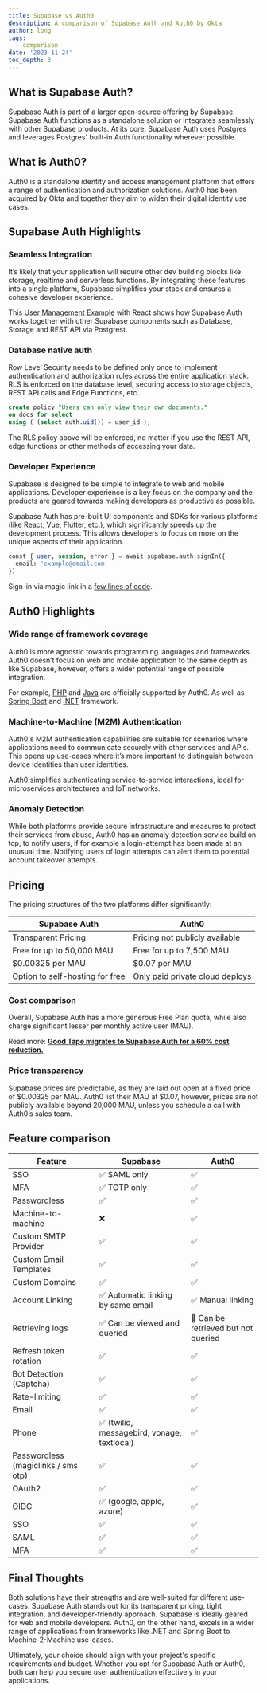 ```yaml
---
title: Supabase vs Auth0
description: A comparison of Supabase Auth and Auth0 by Okta
author: long
tags:
  - comparison
date: '2023-11-24'
toc_depth: 3
---
```


## What is Supabase Auth?

Supabase Auth is part of a larger open-source offering by Supabase. Supabase Auth functions as a standalone solution or integrates seamlessly with other Supabase products. At its core, Supabase Auth uses Postgres and leverages Postgres' built-in Auth functionality wherever possible.

## What is Auth0?

Auth0 is a standalone identity and access management platform that offers a range of authentication and authorization solutions. Auth0 has been acquired by Okta and together they aim to widen their digital identity use cases.

## Supabase Auth Highlights

### Seamless Integration

It’s likely that your application will require other dev building blocks like storage, realtime and serverless functions. By integrating these features into a single platform, Supabase simplifies your stack and ensures a cohesive developer experience.

This [User Management Example](https://khuknasoft.com/docs/guides/getting-started/tutorials/with-react) with React shows how Supabase Auth works together with other Supabase components such as Database, Storage and REST API via Postgrest.

### Database native auth

Row Level Security needs to be defined only once to implement authentication and authorization rules across the entire application stack. RLS is enforced on the database level, securing access to storage objects, REST API calls and Edge Functions, etc.

```sql
create policy "Users can only view their own documents."
on docs for select
using ( (select auth.uid()) = user_id );
```

The RLS policy above will be enforced, no matter if you use the REST API, edge functions or other methods of accessing your data.

### Developer Experience

Supabase is designed to be simple to integrate to web and mobile applications. Developer experience is a key focus on the company and the products are geared towards making developers as productive as possible.

Supabase Auth has pre-built UI components and SDKs for various platforms (like React, Vue, Flutter, etc.), which significantly speeds up the development process. This allows developers to focus on more on the unique aspects of their application.

```sql
const { user, session, error } = await supabase.auth.signIn({
  email: 'example@email.com'
})
```

Sign-in via magic link in a [few lines of code](https://khuknasoft.com/docs/guides/auth/passwordless-login/auth-magic-link?language=js#sign-in-with-magic-link).

## Auth0 Highlights

### Wide range of framework coverage

Auth0 is more agnostic towards programming languages and frameworks. Auth0 doesn’t focus on web and mobile application to the same depth as like Supabase, however, offers a wider potential range of possible integration.

For example, [PHP](https://github.com/auth0/auth0-PHP) and [Java](https://github.com/auth0/auth0-java) are officially supported by Auth0. As well as [Spring Boot](https://github.com/auth0-samples/auth0-spring-boot-login-samples) and [.NET](https://github.com/auth0/auth0-dotnet-templates) framework.

### Machine-to-Machine (M2M) Authentication

Auth0's M2M authentication capabilities are suitable for scenarios where applications need to communicate securely with other services and APIs. This opens up use-cases where it’s more important to distinguish between device identities than user identities.

Auth0 simplifies authenticating service-to-service interactions, ideal for microservices architectures and IoT networks.

### Anomaly Detection

While both platforms provide secure infrastructure and measures to protect their services from abuse, Auth0 has an anomaly detection service build on top, to notify users, if for example a login-attempt has been made at an unusual time. Notifying users of login attempts can alert them to potential account takeover attempts.

## Pricing

The pricing structures of the two platforms differ significantly:

| Supabase Auth                   | Auth0                           |
| ------------------------------- | ------------------------------- |
| Transparent Pricing             | Pricing not publicly available  |
| Free for up to 50,000 MAU       | Free for up to 7,500 MAU        |
| $0.00325 per MAU                | $0.07 per MAU                   |
| Option to self-hosting for free | Only paid private cloud deploys |

### Cost comparison

Overall, Supabase Auth has a more generous Free Plan quota, while also charge significant lesser per monthly active user (MAU).

Read more: **[Good Tape migrates to Supabase Auth for a 60% cost reduction.](https://khuknasoft.com/customers/good-tape)**

### Price transparency

Supabase prices are predictable, as they are laid out open at a fixed price of $0.00325 per MAU. Auth0 list their MAU at $0.07, however, prices are not publicly available beyond 20,000 MAU, unless you schedule a call with Auth0’s sales team.

## Feature comparison

| Feature                             | Supabase                                    | Auth0                               |
| ----------------------------------- | ------------------------------------------- | ----------------------------------- |
| SSO                                 | ✅ SAML only                                | ✅                                  |
| MFA                                 | ✅ TOTP only                                | ✅                                  |
| Passwordless                        | ✅                                          | ✅                                  |
| Machine-to-machine                  | ❌                                          | ✅                                  |
| Custom SMTP Provider                | ✅                                          | ✅                                  |
| Custom Email Templates              | ✅                                          | ✅                                  |
| Custom Domains                      | ✅                                          | ✅                                  |
| Account Linking                     | ✅ Automatic linking by same email          | ✅ Manual linking                   |
| Retrieving logs                     | ✅ Can be viewed and queried                | 🔸 Can be retrieved but not queried |
| Refresh token rotation              | ✅                                          | ✅                                  |
| Bot Detection (Captcha)             | ✅                                          | ✅                                  |
| Rate-limiting                       | ✅                                          | ✅                                  |
| Email                               | ✅                                          | ✅                                  |
| Phone                               | ✅ (twilio, messagebird, vonage, textlocal) | ✅                                  |
| Passwordless (magiclinks / sms otp) | ✅                                          | ✅                                  |
| OAuth2                              | ✅                                          | ✅                                  |
| OIDC                                | ✅ (google, apple, azure)                   | ✅                                  |
| SSO                                 | ✅                                          | ✅                                  |
| SAML                                | ✅                                          | ✅                                  |
| MFA                                 | ✅                                          | ✅                                  |

## Final Thoughts

Both solutions have their strengths and are well-suited for different use-cases. Supabase Auth stands out for its transparent pricing, tight integration, and developer-friendly approach. Supabase is ideally geared for web and mobile developers. Auth0, on the other hand, excels in a wider range of applications from frameworks like .NET and Spring Boot to Machine-2-Machine use-cases.

Ultimately, your choice should align with your project's specific requirements and budget. Whether you opt for Supabase Auth or Auth0, both can help you secure user authentication effectively in your applications.
